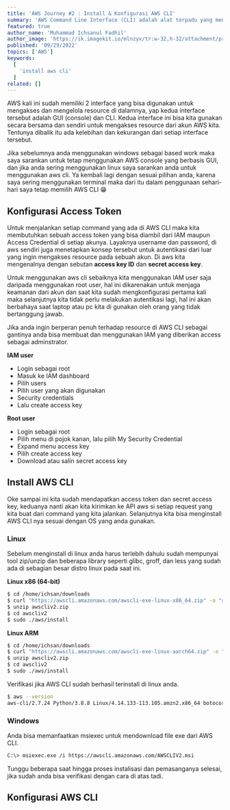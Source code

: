 ---
title: 'AWS Journey #2 : Install & Konfigurasi AWS CLI'
summary: 'AWS Command Line Interface (CLI) adalah alat terpadu yang menyediakan antarmuka yang konsisten untuk berinteraksi dengan semua bagian AWS'
featured: true
author_name: 'Muhammad Ichsanul Fadhil'
author_image: 'https://ik.imagekit.io/mlnzyx/tr:w-32,h-32/attachment/profile.webp'
published: '09/29/2022'
topics: ['AWS']
keywords:
  [
    'install aws cli'
  ]
related: []
---
AWS kali ini sudah memiliki 2 interface yang bisa digunakan untuk mengakses dan mengelola resource di dalamnya, yap kedua interface tersebut adalah GUI (console) dan CLI. Kedua interface ini bisa kita gunakan secara bersama dan sendiri untuk mengakses resource dari akun AWS kita. Tentunya dibalik itu ada kelebihan dan kekurangan dari setiap interface tersebut.

Jika sebelumnya anda menggunakan windows sebagai based work maka saya sarankan untuk tetap menggunakan AWS console yang berbasis GUI, dan jika anda sering menggunakan linux saya sarankan anda untuk menggunakan aws cli. Ya kembali lagi dengan sesuai pilihan anda, karena saya sering menggunakan terminal maka dari itu dalam penggunaan sehari-hari saya tetap memilih AWS CLI 😁

## Konfigurasi Access Token

Untuk menjalankan setiap command yang ada di AWS CLI maka kita membutuhkan sebuah access token yang bisa diambil dari IAM maupun Access Credential di setiap akunya. Layaknya username dan password, di aws sendiri juga menetapkan konsep tersebut untuk autentikasi dari luar yang ingin mengakses resource pada sebuah akun. Di aws kita mengenalnya dengan sebutan **access key ID** dan **secret access key**.

Untuk menggunakan aws cli sebaiknya kita menggunakan IAM user saja daripada menggunakan root user, hal ini dikarenakan untuk menjaga keamanan dari akun dan saat kita sudah mengkonfigurasi pertama kali maka selanjutnya kita tidak perlu melakukan autentikasi lagi, hal ini akan berbahaya saat laptop atau pc kita di gunakan oleh orang yang tidak bertanggung jawab.

Jika anda ingin berperan penuh terhadap resource di AWS CLI sebagai gantinya anda bisa membuat dan menggunakan IAM yang diberikan access sebagai adminstrator.

**IAM user**

* Login sebagai root
* Masuk ke IAM dashboard
* Pilih users
* Pilih user yang akan digunakan
* Security credentials
* Lalu create access key

**Root user**

* Login sebagai root
* Pilih menu di pojok kanan, lalu pilih My Security Credential
* Expand menu access key
* Pilih create access key
* Download atau salin secret access key

## Install AWS CLI

Oke sampai ini kita sudah mendapatkan access token dan secret access key, keduanya nanti akan kita kirimkan ke API aws si setiap request yang kita buat dari command yang kita jalankan. Selanjutnya kita bisa menginstall AWS CLI nya sesuai dengan OS yang anda gunakan.

### Linux

Sebelum menginstall di linux anda harus terlebih dahulu sudah mempunyai tool zip/unzip dan beberapa library seperti glibc, groff, dan less yang sudah ada di sebagian besar distro linux pada saat ini.

**Linux x86 (64-bit)**

```bash
$ cd /home/ichsan/downloads
$ curl "https://awscli.amazonaws.com/awscli-exe-linux-x86_64.zip" -o "awscliv2.zip"
$ unzip awscliv2.zip
$ cd awscliv2
$ sudo ./aws/install
```

**Linux ARM**

```bash
$ cd /home/ichsan/downloads
$ curl "https://awscli.amazonaws.com/awscli-exe-linux-aarch64.zip" -o "awscliv2.zip"
$ unzip awscliv2.zip
$ cd awscliv2
$ sudo ./aws/install
```

Verifikasi jika AWS CLI sudah berhasil terinstall di linux anda.

```bash
$ aws --version
aws-cli/2.7.24 Python/3.8.8 Linux/4.14.133-113.105.amzn2.x86_64 botocore/2.4.5
```

### Windows

Anda bisa memanfaatkan msiexec untuk mendownload file exe dari AWS CLI.

```bash
C:\> msiexec.exe /i https://awscli.amazonaws.com/AWSCLIV2.msi
```

Tunggu beberapa saat hingga proses instalisasi dan pemasanganya selesai, jika sudah anda bisa verifikasi dengan cara di atas tadi.

## Konfigurasi AWS CLI





